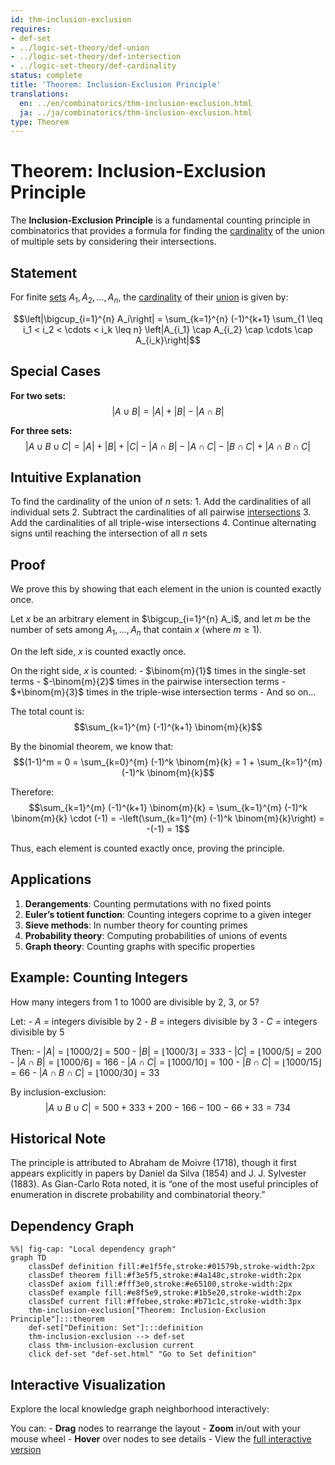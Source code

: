 ```yaml
---
id: thm-inclusion-exclusion
requires:
- def-set
- ../logic-set-theory/def-union
- ../logic-set-theory/def-intersection
- ../logic-set-theory/def-cardinality
status: complete
title: 'Theorem: Inclusion-Exclusion Principle'
translations:
  en: ../en/combinatorics/thm-inclusion-exclusion.html
  ja: ../ja/combinatorics/thm-inclusion-exclusion.html
type: Theorem
---
```


# Theorem: Inclusion-Exclusion Principle

The **Inclusion-Exclusion Principle** is a fundamental counting principle in combinatorics that provides a formula for finding the [cardinality](../logic-set-theory/def-cardinality.qmd) of the union of multiple sets by considering their intersections.

## Statement

For finite [sets](../logic-set-theory/def-set.qmd) $A_1, A_2, \ldots, A_n$, the [cardinality](../logic-set-theory/def-cardinality.qmd) of their [union](../logic-set-theory/def-union.qmd) is given by:

$$\left|\bigcup_{i=1}^{n} A_i\right| = \sum_{k=1}^{n} (-1)^{k+1} \sum_{1 \leq i_1 < i_2 < \cdots < i_k \leq n} \left|A_{i_1} \cap A_{i_2} \cap \cdots \cap A_{i_k}\right|$$

## Special Cases

**For two sets:**
$$|A \cup B| = |A| + |B| - |A \cap B|$$

**For three sets:**
$$|A \cup B \cup C| = |A| + |B| + |C| - |A \cap B| - |A \cap C| - |B \cap C| + |A \cap B \cap C|$$

## Intuitive Explanation

To find the cardinality of the union of $n$ sets:
1. Add the cardinalities of all individual sets
2. Subtract the cardinalities of all pairwise [intersections](../logic-set-theory/def-intersection.qmd)
3. Add the cardinalities of all triple-wise intersections
4. Continue alternating signs until reaching the intersection of all $n$ sets

## Proof

We prove this by showing that each element in the union is counted exactly once.

Let $x$ be an arbitrary element in $\bigcup_{i=1}^{n} A_i$, and let $m$ be the number of sets among $A_1, \ldots, A_n$ that contain $x$ (where $m \geq 1$).

On the left side, $x$ is counted exactly once.

On the right side, $x$ is counted:
- $\binom{m}{1}$ times in the single-set terms
- $-\binom{m}{2}$ times in the pairwise intersection terms
- $+\binom{m}{3}$ times in the triple-wise intersection terms
- And so on...

The total count is:
$$\sum_{k=1}^{m} (-1)^{k+1} \binom{m}{k}$$

By the binomial theorem, we know that:
$$(1-1)^m = 0 = \sum_{k=0}^{m} (-1)^k \binom{m}{k} = 1 + \sum_{k=1}^{m} (-1)^k \binom{m}{k}$$

Therefore:
$$\sum_{k=1}^{m} (-1)^{k+1} \binom{m}{k} = \sum_{k=1}^{m} (-1)^k \binom{m}{k} \cdot (-1) = -\left(\sum_{k=1}^{m} (-1)^k \binom{m}{k}\right) = -(-1) = 1$$

Thus, each element is counted exactly once, proving the principle.

## Applications

1. **Derangements**: Counting permutations with no fixed points
2. **Euler's totient function**: Counting integers coprime to a given integer
3. **Sieve methods**: In number theory for counting primes
4. **Probability theory**: Computing probabilities of unions of events
5. **Graph theory**: Counting graphs with specific properties

## Example: Counting Integers

How many integers from 1 to 1000 are divisible by 2, 3, or 5?

Let:
- $A$ = integers divisible by 2
- $B$ = integers divisible by 3
- $C$ = integers divisible by 5

Then:
- $|A| = \lfloor 1000/2 \rfloor = 500$
- $|B| = \lfloor 1000/3 \rfloor = 333$
- $|C| = \lfloor 1000/5 \rfloor = 200$
- $|A \cap B| = \lfloor 1000/6 \rfloor = 166$
- $|A \cap C| = \lfloor 1000/10 \rfloor = 100$
- $|B \cap C| = \lfloor 1000/15 \rfloor = 66$
- $|A \cap B \cap C| = \lfloor 1000/30 \rfloor = 33$

By inclusion-exclusion:
$$|A \cup B \cup C| = 500 + 333 + 200 - 166 - 100 - 66 + 33 = 734$$

## Historical Note

The principle is attributed to Abraham de Moivre (1718), though it first appears explicitly in papers by Daniel da Silva (1854) and J. J. Sylvester (1883). As Gian-Carlo Rota noted, it is "one of the most useful principles of enumeration in discrete probability and combinatorial theory."

## Dependency Graph

```mermaid
%%| fig-cap: "Local dependency graph"
graph TD
    classDef definition fill:#e1f5fe,stroke:#01579b,stroke-width:2px
    classDef theorem fill:#f3e5f5,stroke:#4a148c,stroke-width:2px
    classDef axiom fill:#fff3e0,stroke:#e65100,stroke-width:2px
    classDef example fill:#e8f5e9,stroke:#1b5e20,stroke-width:2px
    classDef current fill:#ffebee,stroke:#b71c1c,stroke-width:3px
    thm-inclusion-exclusion["Theorem: Inclusion-Exclusion Principle"]:::theorem
    def-set["Definition: Set"]:::definition
    thm-inclusion-exclusion --> def-set
    class thm-inclusion-exclusion current
    click def-set "def-set.html" "Go to Set definition"
```

## Interactive Visualization

Explore the local knowledge graph neighborhood interactively:

::: {.graph-viz data-id="thm-inclusion-exclusion" data-width="700" data-height="500"}
:::

You can:
- **Drag** nodes to rearrange the layout
- **Zoom** in/out with your mouse wheel
- **Hover** over nodes to see details
- View the [full interactive version](../../output/interactive/en/thm-inclusion-exclusion.html){target="_blank"}
